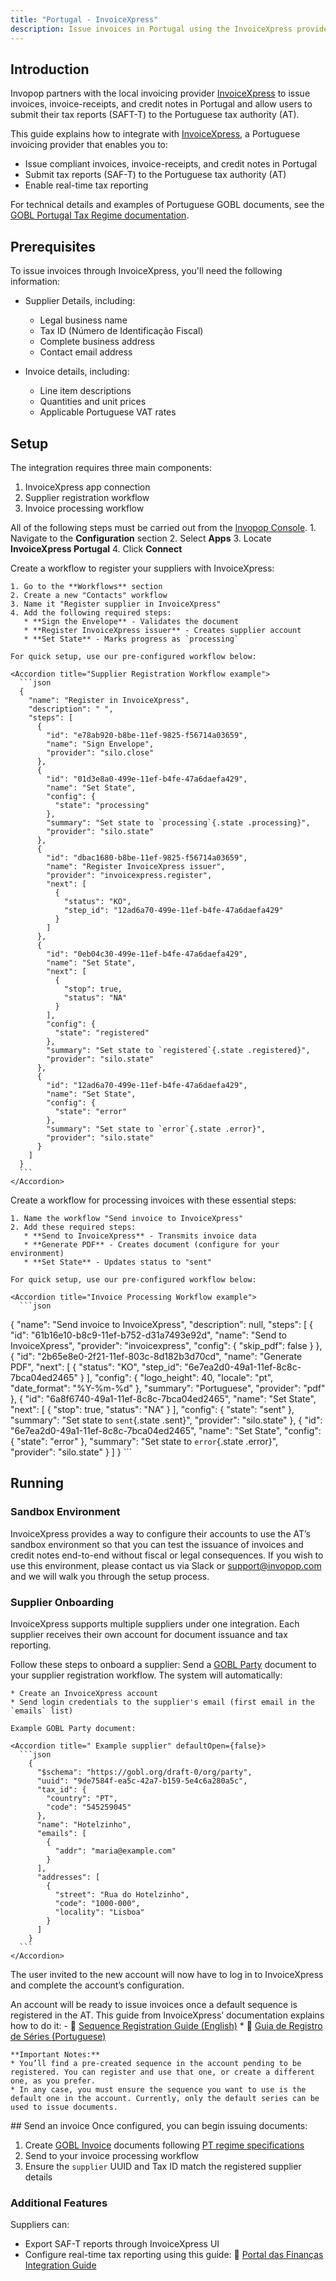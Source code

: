 ```yaml
---
title: "Portugal - InvoiceXpress"
description: Issue invoices in Portugal using the InvoiceXpress provider.
---
```

## Introduction
Invopop partners with the local invoicing provider [InvoiceXpress](https://invoicexpress.com/) to issue invoices, invoice-receipts, and credit notes in Portugal and allow users to submit their tax reports (SAFT-T) to the Portuguese tax authority (AT).

This guide explains how to integrate with [InvoiceXpress](https://invoicexpress.com/), a Portuguese invoicing provider that enables you to:
* Issue compliant invoices, invoice-receipts, and credit notes in Portugal
* Submit tax reports (SAF-T) to the Portuguese tax authority (AT)
* Enable real-time tax reporting

For technical details and examples of Portuguese GOBL documents, see the [GOBL Portugal Tax Regime documentation](https://github.com/invopop/gobl/blob/main/regimes/pt/README.md).
## Prerequisites
To issue invoices through InvoiceXpress, you'll need the following information:

* Supplier Details, including:
  * Legal business name
  * Tax ID (Número de Identificação Fiscal)
  * Complete business address
  * Contact email address

* Invoice details, including:
  * Line item descriptions
  * Quantities and unit prices
  * Applicable Portuguese VAT rates

## Setup
The integration requires three main components:

1. InvoiceXpress app connection
2. Supplier registration workflow
3. Invoice processing workflow

All of the following steps must be carried out from the [Invopop Console](https://console.invopop.com).
<Steps>
  <Step title="Connect InvoiceXpress App">
    1. Navigate to the **Configuration** section
    2. Select **Apps**
    3. Locate **InvoiceXpress Portugal**
    4. Click **Connect**
  </Step>

  <Step title="Configure Supplier Registration Workflow">
    Create a workflow to register your suppliers with InvoiceXpress:

    1. Go to the **Workflows** section
    2. Create a new "Contacts" workflow
    3. Name it "Register supplier in InvoiceXpress"
    4. Add the following required steps:
       * **Sign the Envelope** - Validates the document
       * **Register InvoiceXpress issuer** - Creates supplier account
       * **Set State** - Marks progress as `processing`

    For quick setup, use our pre-configured workflow below:

    <Accordion title="Supplier Registration Workflow example">
      ```json
      {
        "name": "Register in InvoiceXpress",
        "description": " ",
        "steps": [
          {
            "id": "e78ab920-b8be-11ef-9825-f56714a03659",
            "name": "Sign Envelope",
            "provider": "silo.close"
          },
          {
            "id": "01d3e8a0-499e-11ef-b4fe-47a6daefa429",
            "name": "Set State",
            "config": {
              "state": "processing"
            },
            "summary": "Set state to `processing`{.state .processing}",
            "provider": "silo.state"
          },
          {
            "id": "dbac1680-b8be-11ef-9825-f56714a03659",
            "name": "Register InvoiceXpress issuer",
            "provider": "invoicexpress.register",
            "next": [
              {
                "status": "KO",
                "step_id": "12ad6a70-499e-11ef-b4fe-47a6daefa429"
              }
            ]
          },
          {
            "id": "0eb04c30-499e-11ef-b4fe-47a6daefa429",
            "name": "Set State",
            "next": [
              {
                "stop": true,
                "status": "NA"
              }
            ],
            "config": {
              "state": "registered"
            },
            "summary": "Set state to `registered`{.state .registered}",
            "provider": "silo.state"
          },
          {
            "id": "12ad6a70-499e-11ef-b4fe-47a6daefa429",
            "name": "Set State",
            "config": {
              "state": "error"
            },
            "summary": "Set state to `error`{.state .error}",
            "provider": "silo.state"
          }
        ]
      }
      ```
    </Accordion>
  </Step>

  <Step title="Set Up Invoice Processing Workflow">
    Create a workflow for processing invoices with these essential steps:
    
    1. Name the workflow "Send invoice to InvoiceXpress"
    2. Add these required steps:
       * **Send to InvoiceXpress** - Transmits invoice data
       * **Generate PDF** - Creates document (configure for your environment)
       * **Set State** - Updates status to "sent"
    
    For quick setup, use our pre-configured workflow below:

    <Accordion title="Invoice Processing Workflow example">
      ```json
{
    "name": "Send invoice to InvoiceXpress",
    "description": null,
    "steps": [
        {
            "id": "61b16e10-b8c9-11ef-b752-d31a7493e92d",
            "name": "Send to InvoiceXpress",
            "provider": "invoicexpress",
            "config": {
                "skip_pdf": false
            }
        },
        {
            "id": "2b65e8e0-2f21-11ef-803c-8d182b3d70cd",
            "name": "Generate PDF",
            "next": [
                {
                    "status": "KO",
                    "step_id": "6e7ea2d0-49a1-11ef-8c8c-7bca04ed2465"
                }
            ],
            "config": {
                "logo_height": 40,
                "locale": "pt",
                "date_format": "%Y-%m-%d"
            },
            "summary": "Portuguese",
            "provider": "pdf"
        },
        {
            "id": "6a8f6740-49a1-11ef-8c8c-7bca04ed2465",
            "name": "Set State",
            "next": [
                {
                    "stop": true,
                    "status": "NA"
                }
            ],
            "config": {
                "state": "sent"
            },
            "summary": "Set state to `sent`{.state .sent}",
            "provider": "silo.state"
        },
        {
            "id": "6e7ea2d0-49a1-11ef-8c8c-7bca04ed2465",
            "name": "Set State",
            "config": {
                "state": "error"
            },
            "summary": "Set state to `error`{.state .error}",
            "provider": "silo.state"
        }
    ]
}
      ```
    </Accordion>  
  </Step>
</Steps>
## Running
### Sandbox Environment

InvoiceXpress provides a way to configure their accounts to use the AT’s sandbox environment so that you can test the issuance of invoices and credit notes end-to-end without fiscal or legal consequences. If you wish to use this environment, please contact us via Slack or support@invopop.com and we will walk you through the setup process.

### Supplier Onboarding

InvoiceXpress supports multiple suppliers under one integration. Each supplier receives their own account for document issuance and tax reporting.

Follow these steps to onboard a supplier:
<Steps>
  <Step title="Submit Supplier Information">
    Send a [GOBL Party](https://docs.gobl.org/draft-0/org/party) document to your supplier registration workflow. The system will automatically:

    * Create an InvoiceXpress account
    * Send login credentials to the supplier's email (first email in the `emails` list)

    Example GOBL Party document:

    <Accordion title=" Example supplier" defaultOpen={false}>
      ```json
        {
          "$schema": "https://gobl.org/draft-0/org/party",
          "uuid": "9de7584f-ea5c-42a7-b159-5e4c6a280a5c",
          "tax_id": {
            "country": "PT",
            "code": "545259045"
          },
          "name": "Hotelzinho",
          "emails": [
            {
              "addr": "maria@example.com"
            }
          ],
          "addresses": [
            {
              "street": "Rua do Hotelzinho",
              "code": "1000-000",
              "locality": "Lisboa"
            }
          ]
        }
      ```
    </Accordion>
  </Step>

  <Step title="Configure InvoiceXpress account">
  The user invited to the new account will now have to log in to InvoiceXpress and complete the account’s configuration.
  
  An account will be ready to issue invoices once a default sequence is registered in the AT. This guide from InvoiceXpress’ documentation explains how to do it:
    - 📘 [Sequence Registration Guide (English)](https://invoicexpress.helpscoutdocs.com/article/219-step-by-step-guide-to-creating-and-registering-series)
    * 📘 [Guia de Registro de Séries (Portuguese)](https://invoicexpress.helpscoutdocs.com/article/212-atcud-guia-passo-a-passo-para-criar-e-registar-series)

    **Important Notes:**
    * You’ll find a pre-created sequence in the account pending to be registered. You can register and use that one, or create a different one, as you prefer.
    * In any case, you must ensure the sequence you want to use is the default one in the account. Currently, only the default series can be used to issue documents.
  </Step>
</Steps>
## Send an invoice
Once configured, you can begin issuing documents:

1. Create [GOBL Invoice](https://docs.gobl.org/draft-0/bill/invoice) documents following [PT regime specifications](https://github.com/invopop/gobl/blob/main/regimes/pt/README.md)
2. Send to your invoice processing workflow
3. Ensure the `supplier` UUID and Tax ID match the registered supplier details

### Additional Features

Suppliers can:
- Export SAF-T reports through InvoiceXpress UI
- Configure real-time tax reporting using this guide:
  📗 [Portal das Finanças Integration Guide](https://invoicexpress.helpscoutdocs.com/article/92-como-crio-um-sub-utilizador-no-portal-das-financas)